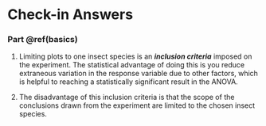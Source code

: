 # Check-in Answers

### Part \@ref(basics)

1. Limiting plots to one insect species is an _**inclusion criteria**_ imposed on the experiment. The statistical advantage of doing this is you reduce extraneous variation in the response variable due to other factors, which is helpful to reaching a statistically significant result in the ANOVA.

2. The disadvantage of this inclusion criteria is that the scope of the conclusions drawn from the experiment are limited to the chosen insect species.